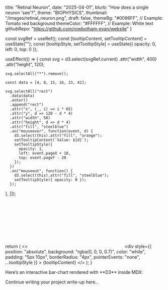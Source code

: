   title:     "Retinal Neuron",
  date:      "2025-04-01",
  blurb:     "How does a single neuron 'see'?",
  theme:     "BIOPHYSICS",
  thumbnail: "/images/retinal_neuron.png",
  draft:     false,
  themeBg:    "#0096FF",      // Example: Tomato red background
  themeColor: "#FFFFFF",       // Example: White text
  githubRepo: "https://github.com/rowbotham-evan/website"
}


  const svgRef = useRef();
  const [tooltipContent, setTooltipContent] = useState("");
  const [tooltipStyle, setTooltipStyle] = useState({ opacity: 0, left: 0, top: 0 });

  useEffect(() => {
    const svg = d3.select(svgRef.current)
      .attr("width", 400)
      .attr("height", 120);

    svg.selectAll("*").remove();

    const data = [4, 8, 15, 16, 23, 42];

    svg.selectAll("rect")
      .data(data)
      .enter()
      .append("rect")
      .attr("x", (_, i) => i * 65)
      .attr("y", d => 120 - d * 4)
      .attr("width", 50)
      .attr("height", d => d * 4)
      .attr("fill", "steelblue")
      .on("mouseover", function(event, d) {
        d3.select(this).attr("fill", "orange");
        setTooltipContent(`Value: ${d}`);
        setTooltipStyle({
          opacity: 1,
          left: event.pageX + 10,
          top: event.pageY - 20
        });
      })
      .on("mouseout", function() {
        d3.select(this).attr("fill", "steelblue");
        setTooltipStyle({ opacity: 0 });
      });

  }, []);

  return (
    <>
      <svg ref={svgRef}></svg>
      <div
        style={{
          position: "absolute",
          background: "rgba(0, 0, 0, 0.7)",
          color: "white",
          padding: "5px 10px",
          borderRadius: "4px",
          pointerEvents: "none",
          ...tooltipStyle
        }}
      >
        {tooltipContent}
      </div>
    </>
  );
}

<p>Here’s an interactive bar-chart rendered with **D3** inside MDX:</p>

<BarDemo />

<p>Continue writing your project write-up here…</p>